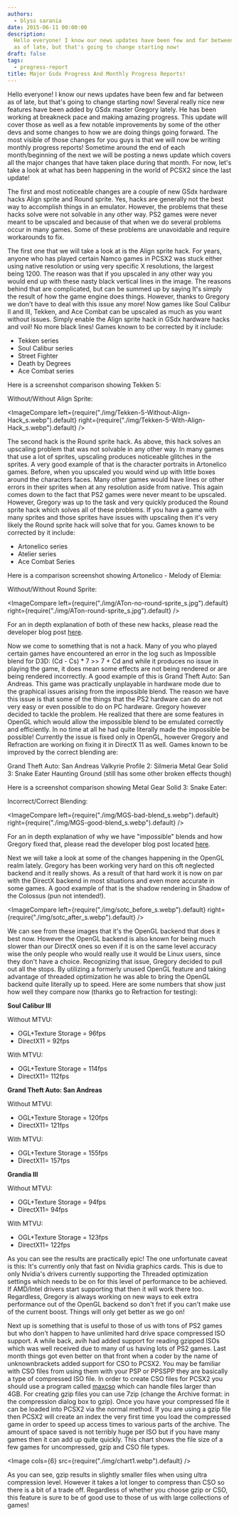 ```yaml
---
authors:
  - blyss sarania
date: 2015-06-11 00:00:00
description:
  Hello everyone! I know our news updates have been few and far between
  as of late, but that's going to change starting now!
draft: false
tags:
  - progress-report
title: Major Gsdx Progress And Monthly Progress Reports!
---
```


Hello everyone! I know our news updates have been few and far between as
of late, but that's going to change starting now! Several really nice
new features have been added by GSdx master Gregory lately. He has been
working at breakneck pace and making amazing progress. This update will
cover those as well as a few notable improvements by some of the other
devs and some changes to how we are doing things going forward. The most
visible of those changes for you guys is that we will now be writing
monthly progress reports! Sometime around the end of each
month/beginning of the next we will be posting a news update which
covers all the major changes that have taken place during that month.
For now, let's take a look at what has been happening in the world of
PCSX2 since the last update!

<!-- truncate -->

The first and most noticeable changes are a couple of new GSdx hardware
hacks Align sprite and Round sprite. Yes, hacks are generally not the
best way to accomplish things in an emulator. However, the problems that
these hacks solve were not solvable in any other way. PS2 games were
never meant to be upscaled and because of that when we do several
problems occur in many games. Some of these problems are unavoidable and
require workarounds to fix.

The first one that we will take a look at is the Align sprite hack. For
years, anyone who has played certain Namco games in PCSX2 was stuck
either using native resolution or using very specific X resolutions, the
largest being 1200. The reason was that if you upscaled in any other way
you would end up with these nasty black vertical lines in the image. The
reasons behind that are complicated, but can be summed up by saying It's
simply the result of how the game engine does things. However, thanks to
Gregory we don't have to deal with this issue any more! Now games like
Soul Calibur II and III, Tekken, and Ace Combat can be upscaled as much
as you want without issues. Simply enable the Align sprite hack in GSdx
hardware hacks and voil! No more black lines! Games known to be
corrected by it include:

- Tekken series
- Soul Calibur series
- Street Fighter
- Death by Degrees
- Ace Combat series

Here is a screenshot comparison showing Tekken 5:

Without/Without Align Sprite:

<ImageCompare
  left={require("./img/Tekken-5-Without-Align-Hack_s.webp").default}
  right={require("./img/Tekken-5-With-Align-Hack_s.webp").default}
/>

The second hack is the Round sprite hack. As above, this hack solves an
upscaling problem that was not solvable in any other way. In many games
that use a lot of sprites, upscaling produces noticeable glitches in the
sprites. A very good example of that is the character portraits in Artonelico games. Before, when you upscaled you would wind up with little
boxes around the characters faces. Many other games would have lines or
other errors in their sprites when at any resolution aside from native.
This again comes down to the fact that PS2 games were never meant to be
upscaled. However, Gregory was up to the task and very quickly produced
the Round sprite hack which solves all of these problems. If you have a
game with many sprites and those sprites have issues with upscaling then
it's very likely the Round sprite hack will solve that for you. Games
known to be corrected by it include:

- Artonelico series
- Atelier series
- Ace Combat Series

Here is a comparison screenshot showing Artonelico - Melody of Elemia:

Without/Without Round Sprite:

<ImageCompare
  left={require("./img/ATon-no-round-sprite_s.jpg").default}
  right={require("./img/ATon-round-sprite_s.jpg").default}
/>

For an in depth explanation of both of these new hacks, please read the
developer blog post
[here](/blog/2015/explanation-hacks-needed-for-upscaling-glitches/).

Now we come to something that is not a hack. Many of you who played
certain games have encountered an error in the log such as Impossible
blend for D3D: (Cd - Cs) \* 7 &gt;&gt; 7 + Cd and while it produces no
issue in playing the game, it does mean some effects are not being
rendered or are being rendered incorrectly. A good example of this is
Grand Theft Auto: San Andreas. This game was practically unplayable in
hardware mode due to the graphical issues arising from the impossible
blend. The reason we have this issue is that some of the things that the
PS2 hardware can do are not very easy or even possible to do on PC
hardware. Gregory however decided to tackle the problem. He realized
that there are some features in OpenGL which would allow the impossible
blend to be emulated correctly and efficiently. In no time at all he had
quite literally made the impossible be possible! Currently the issue is
fixed only in OpenGL, however Gregory and Refraction are working on
fixing it in DirectX 11 as well. Games known to be improved by the
correct blending are:

Grand Theft Auto: San Andreas
Valkyrie Profile 2: Silmeria
Metal Gear Solid 3: Snake Eater
Haunting Ground (still has some other broken effects though)

Here is a screenshot comparison showing Metal Gear Solid 3: Snake
Eater:

Incorrect/Correct Blending:

<ImageCompare
  left={require("./img/MGS-bad-blend_s.webp").default}
  right={require("./img/MGS-good-blend_s.webp").default}
/>

For an in depth explanation of why we have "impossible" blends and how
Gregory fixed that, please read the developer blog post located
[here](/blog/2015/explanation-impossible-blend/).

Next we will take a look at some of the changes happening in the OpenGL
realm lately. Gregory has been working very hard on this oft neglected
backend and it really shows. As a result of that hard work it is now on
par with the DirectX backend in most situations and even more accurate
in some games. A good example of that is the shadow rendering in Shadow
of the Colossus (pun not intended!).

<ImageCompare
  left={require("./img/sotc_before_s.webp").default}
  right={require("./img/sotc_after_s.webp").default}
/>

We can see from these images that it's the OpenGL backend that does it
best now. However the OpenGL backend is also known for being much slower
than our DirectX ones so even if it is on the same level accuracy wise
the only people who would really use it would be Linux users, since they
don't have a choice. Recognizing that issue, Gregory decided to pull out
all the stops. By utilizing a formerly unused OpenGL feature and taking
advantage of threaded optimization he was able to bring the OpenGL
backend quite literally up to speed. Here are some numbers that show
just how well they compare now (thanks go to Refraction for testing):

**Soul Calibur III**

Without MTVU:

- OGL+Texture Storage = 96fps
- DirectX11 = 92fps

With MTVU:

- OGL+Texture Storage = 114fps
- DirectX11= 112fps

**Grand Theft Auto: San Andreas**

Without MTVU:

- OGL+Texture Storage = 120fps
- DirectX11= 121fps

With MTVU:

- OGL+Texture Storage = 155fps
- DirectX11= 157fps

**Grandia III**

Without MTVU:

- OGL+Texture Storage = 94fps
- DirectX11= 94fps

With MTVU:

- OGL+Texture Storage = 123fps
- DirectX11= 122fps

As you can see the results are practically epic! The one unfortunate
caveat is this: It's currently only that fast on Nvidia graphics cards.
This is due to only Nvidia's drivers currently supporting the Threaded
optimization settings which needs to be on for this level of performance
to be achieved. If AMD/Intel drivers start supporting that then it will
work there too. Regardless, Gregory is always working on new ways to eek
extra performance out of the OpenGL backend so don't fret if you can't
make use of the current boost. Things will only get better as we go
on!

Next up is something that is useful to those of us with tons of PS2
games but who don't happen to have unlimited hard drive space compressed
ISO support. A while back, avih had added support for reading gzipped
ISOs which was well received due to many of us having lots of PS2 games.
Last month things got even better on that front when a coder by the name
of unknownbrackets added support for CSO to PCSX2. You may be familiar
with CSO files from using them with your PSP or PPSSPP they are
basically a type of compressed ISO file. In order to create CSO files
for PCSX2 you should use a program called
[maxcso](https://github.com/unknownbrackets/maxcso/releases) which can
handle files larger than 4GB. For creating gzip files you can use 7zip
(change the Archive format: in the compression dialog box to gzip). Once
you have your compressed file it can be loaded into PCSX2 via the normal
method. If you are using a gzip file then PCSX2 will create an index the
very first time you load the compressed game in order to speed up access
times to various parts of the archive. The amount of space saved is not
terribly huge per ISO but if you have many games then it can add up
quite quickly. This chart shows the file size of a few games for
uncompressed, gzip and CSO file types.

<Image cols={6} src={require("./img/chart1.webp").default} />

As you can see, gzip results in slightly smaller files when using ultra
compression level. However it takes a lot longer to compress than CSO so
there is a bit of a trade off. Regardless of whether you choose gzip or
CSO, this feature is sure to be of good use to those of us with large
collections of games!
